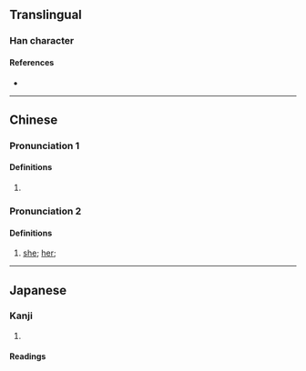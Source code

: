 {{character info/new}}
==Translingual==

===Han character===
{{Han char|rn=38|rad=女|as=05|sn=8|four=41417|canj=VSS|ids=⿰女巨}}

====References====
* {{Han ref|kx=0259.140|dkj=06185|dj=0525.040|hdz=21030.060|uh=59D6|ud=22998|bh=CC4E|bd=52302}}

----

==Chinese==
{{zh-forms}}

===Pronunciation 1===
{{zh-pron
|m=jù
|c=geoi6
|cat=
}}

====Definitions====
{{zh-hanzi}}

# {{rfdef|zh}}

===Pronunciation 2===
{{zh-pron
|m=
|c=keoi5,heoi5
|cat=pronoun
}}

====Definitions====
{{zh-hanzi}}

# {{lb|zh|Cantonese|uncommon}} [[she]]; [[her]]; {{zh-alt-form|佢|tr=-|nocap=1}}

----

==Japanese==

===Kanji===
{{ja-kanji|grade=|rs=女05}}

# {{defn|lang=ja|sort=女05}}

====Readings====
{{ja-readings|on=[[きょ]] (kyo), [[ご]] (go)|kun=}}